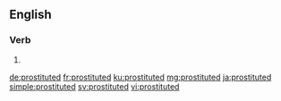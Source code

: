 ==English==

===Verb===
{{head|en|verb form}}

# {{en-past of|prostitute}}

[[de:prostituted]]
[[fr:prostituted]]
[[ku:prostituted]]
[[mg:prostituted]]
[[ja:prostituted]]
[[simple:prostituted]]
[[sv:prostituted]]
[[vi:prostituted]]